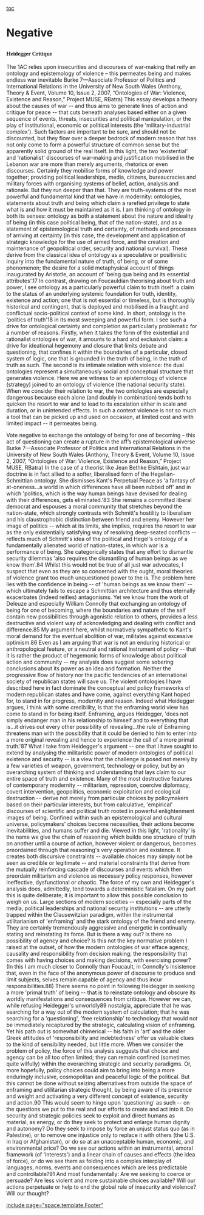 [[toc]]

=Negative= 
==<span style="font-family: Georgia,serif; font-size: 11pt;">Heidegger Critique </span>== 
The 1AC relies upon insecurities and discourses of war-making that reify an ontology and epistemology of violence – this permeates being and makes endless war inevitable
Burke 7—Associate Professor of Politics and International Relations in the University of New South Wales (Anthony, Theory & Event, Volume 10, Issue 2, 2007, “Ontologies of War: Violence, Existence and Reason,” Project MUSE, RBatra)
This essay develops a theory about the causes of war -- and thus aims to generate lines of action and critique for peace -- that cuts beneath analyses based either on a given sequence of events, threats, insecurities and political manipulation, or the play of institutional, economic or political interests (the 'military-industrial complex'). Such factors are important to be sure, and should not be discounted, but they flow over a deeper bedrock of modern reason that has not only come to form a powerful structure of common sense but the apparently solid ground of the real itself. In this light, the two 'existential' and 'rationalist' discourses of war-making and justification mobilised in the Lebanon war are more than merely arguments, rhetorics or even discourses. Certainly they mobilise forms of knowledge and power together; providing political leaderships, media, citizens, bureaucracies and military forces with organising systems of belief, action, analysis and rationale. But they run deeper than that. They are truth-systems of the most powerful and fundamental kind that we have in modernity: ontologies, statements about truth and being which claim a rarefied privilege to state what is and how it must be maintained as it is. I am thinking of ontology in both its senses: ontology as both a statement about the nature and ideality of being (in this case political being, that of the nation-state), and as a statement of epistemological truth and certainty, of methods and processes of arriving at certainty (in this case, the development and application of strategic knowledge for the use of armed force, and the creation and maintenance of geopolitical order, security and national survival). These derive from the classical idea of ontology as a speculative or positivistic inquiry into the fundamental nature of truth, of being, or of some phenomenon; the desire for a solid metaphysical account of things inaugurated by Aristotle, an account of 'being qua being and its essential attributes'.17 In contrast, drawing on Foucauldian theorising about truth and power, I see ontology as a particularly powerful claim to truth itself: a claim to the status of an underlying systemic foundation for truth, identity, existence and action; one that is not essential or timeless, but is thoroughly historical and contingent, that is deployed and mobilised in a fraught and conflictual socio-political context of some kind. In short, ontology is the 'politics of truth'18 in its most sweeping and powerful form. I see such a drive for ontological certainty and completion as particularly problematic for a number of reasons. Firstly, when it takes the form of the existential and rationalist ontologies of war, it amounts to a hard and exclusivist claim: a drive for ideational hegemony and closure that limits debate and questioning, that confines it within the boundaries of a particular, closed system of logic, one that is grounded in the truth of being, in the truth of truth as such. The second is its intimate relation with violence: the dual ontologies represent a simultaneously social and conceptual structure that generates violence. Here we are witness to an epistemology of violence (strategy) joined to an ontology of violence (the national security state). When we consider their relation to war, the two ontologies are especially dangerous because each alone (and doubly in combination) tends both to quicken the resort to war and to lead to its escalation either in scale and duration, or in unintended effects. In such a context violence is not so much a tool that can be picked up and used on occasion, at limited cost and with limited impact -- it permeates being.

Vote negative to exchange the ontology of being for one of becoming – this act of questioning can create a rupture in the aff’s epistemological universe
Burke 7—Associate Professor of Politics and International Relations in the University of New South Wales (Anthony, Theory & Event, Volume 10, Issue 2, 2007, “Ontologies of War: Violence, Existence and Reason,” Project MUSE, RBatra)
In the case of a theorist like Jean Bethke Elshtain, just war doctrine is in fact allied to a softer, liberalised form of the Hegelian-Schmittian ontology. She dismisses Kant's Perpetual Peace as 'a fantasy of at-oneness...a world in which differences have all been rubbed off' and in which 'politics, which is the way human beings have devised for dealing with their differences, gets eliminated.'83 She remains a committed liberal democrat and espouses a moral community that stretches beyond the nation-state, which strongly contrasts with Schmitt's hostility to liberalism and his claustrophobic distinction between friend and enemy. However her image of politics -- which at its limits, she implies, requires the resort to war as the only existentially satisfying way of resolving deep-seated conflicts -- reflects much of Schmitt's idea of the political and Hegel's ontology of a fundamentally alienated world of nation-states, in which war is a performance of being. She categorically states that any effort to dismantle security dilemmas 'also requires the dismantling of human beings as we know them'.84 Whilst this would not be true of all just war advocates, I suspect that even as they are so concerned with the ought, moral theories of violence grant too much unquestioned power to the is. The problem here lies with the confidence in being -- of 'human beings as we know them' -- which ultimately fails to escape a Schmittian architecture and thus eternally exacerbates (indeed reifies) antagonisms. Yet we know from the work of Deleuze and especially William Connolly that exchanging an ontology of being for one of becoming, where the boundaries and nature of the self contain new possibilities through agonistic relation to others, provides a less destructive and violent way of acknowledging and dealing with conflict and difference.85
My argument here, whilst normatively sympathetic to Kant's moral demand for the eventual abolition of war, militates against excessive optimism.86 Even as I am arguing that war is not an enduring historical or anthropological feature, or a neutral and rational instrument of policy -- that it is rather the product of hegemonic forms of knowledge about political action and community -- my analysis does suggest some sobering conclusions about its power as an idea and formation. Neither the progressive flow of history nor the pacific tendencies of an international society of republican states will save us. The violent ontologies I have described here in fact dominate the conceptual and policy frameworks of modern republican states and have come, against everything Kant hoped for, to stand in for progress, modernity and reason. Indeed what Heidegger argues, I think with some credibility, is that the enframing world view has come to stand in for being itself. Enframing, argues Heidegger, 'does not simply endanger man in his relationship to himself and to everything that is...it drives out every other possibility of revealing...the rule of Enframing threatens man with the possibility that it could be denied to him to enter into a more original revealing and hence to experience the call of a more primal truth.'87 What I take from Heidegger's argument -- one that I have sought to extend by analysing the militaristic power of modern ontologies of political existence and security -- is a view that the challenge is posed not merely by a few varieties of weapon, government, technology or policy, but by an overarching system of thinking and understanding that lays claim to our entire space of truth and existence. Many of the most destructive features of contemporary modernity -- militarism, repression, coercive diplomacy, covert intervention, geopolitics, economic exploitation and ecological destruction -- derive not merely from particular choices by policymakers based on their particular interests, but from calculative, 'empirical' discourses of scientific and political truth rooted in powerful enlightenment images of being. Confined within such an epistemological and cultural universe, policymakers' choices become necessities, their actions become inevitabilities, and humans suffer and die. Viewed in this light, 'rationality' is the name we give the chain of reasoning which builds one structure of truth on another until a course of action, however violent or dangerous, becomes preordained through that reasoning's very operation and existence. It creates both discursive constraints -- available choices may simply not be seen as credible or legitimate -- and material constraints that derive from the mutually reinforcing cascade of discourses and events which then preordain militarism and violence as necessary policy responses, however ineffective, dysfunctional or chaotic. The force of my own and Heidegger's analysis does, admittedly, tend towards a deterministic fatalism. On my part this is quite deliberate; it is important to allow this possible conclusion to weigh on us. Large sections of modern societies -- especially parts of the media, political leaderships and national security institutions -- are utterly trapped within the Clausewitzian paradigm, within the instrumental utilitarianism of 'enframing' and the stark ontology of the friend and enemy. They are certainly tremendously aggressive and energetic in continually stating and reinstating its force. But is there a way out? Is there no possibility of agency and choice? Is this not the key normative problem I raised at the outset, of how the modern ontologies of war efface agency, causality and responsibility from decision making; the responsibility that comes with having choices and making decisions, with exercising power? (In this I am much closer to Connolly than Foucault, in Connolly's insistence that, even in the face of the anonymous power of discourse to produce and limit subjects, selves remain capable of agency and thus incur responsibilities.88) There seems no point in following Heidegger in seeking a more 'primal truth' of being -- that is to reinstate ontology and obscure its worldly manifestations and consequences from critique. However we can, while refusing Heidegger's unworldly89 nostalgia, appreciate that he was searching for a way out of the modern system of calculation; that he was searching for a 'questioning', 'free relationship' to technology that would not be immediately recaptured by the strategic, calculating vision of enframing. Yet his path out is somewhat chimerical -- his faith in 'art' and the older Greek attitudes of 'responsibility and indebtedness' offer us valuable clues to the kind of sensibility needed, but little more. When we consider the problem of policy, the force of this analysis suggests that choice and agency can be all too often limited; they can remain confined (sometimes quite wilfully) within the overarching strategic and security paradigms. Or, more hopefully, policy choices could aim to bring into being a more enduringly inclusive, cosmopolitan and peaceful logic of the political. But this cannot be done without seizing alternatives from outside the space of enframing and utilitarian strategic thought, by being aware of its presence and weight and activating a very different concept of existence, security and action.90 This would seem to hinge upon 'questioning' as such -- on the questions we put to the real and our efforts to create and act into it. Do security and strategic policies seek to exploit and direct humans as material, as energy, or do they seek to protect and enlarge human dignity and autonomy? Do they seek to impose by force an unjust status quo (as in Palestine), or to remove one injustice only to replace it with others (the U.S. in Iraq or Afghanistan), or do so at an unacceptable human, economic, and environmental price? Do we see our actions within an instrumental, amoral framework (of 'interests') and a linear chain of causes and effects (the idea of force), or do we see them as folding into a complex interplay of languages, norms, events and consequences which are less predictable and controllable?91 And most fundamentally: Are we seeking to coerce or persuade? Are less violent and more sustainable choices available? Will our actions perpetuate or help to end the global rule of insecurity and violence? Will our thought?

[[include page="space.template.Footer"]]